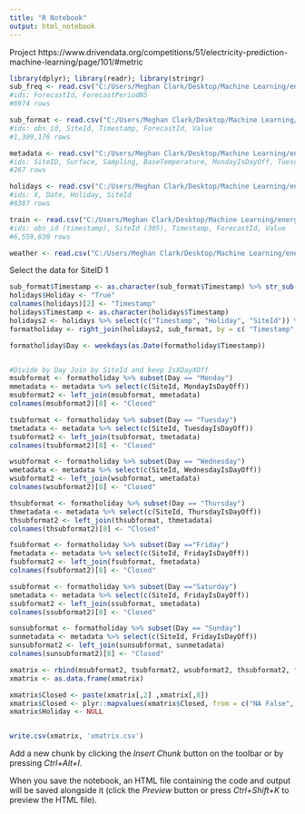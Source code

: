 ---
title: "R Notebook"
output: html_notebook
---

Project 
https://www.drivendata.org/competitions/51/electricity-prediction-machine-learning/page/101/#metric

```{r}

library(dplyr); library(readr); library(stringr)
sub_freq <- read.csv("C:/Users/Meghan Clark/Desktop/Machine Learning/energy data/submission_frequency.csv")
#ids: ForecastId, ForecastPeriodNS
#6974 rows

sub_format <- read.csv("C:/Users/Meghan Clark/Desktop/Machine Learning/energy data/submission_format.csv")
#ids: obs_id, SiteId, Timestamp, ForecastId, Value
#1,309,176 rows

metadata <- read.csv("C:/Users/Meghan Clark/Desktop/Machine Learning/energy data/metadata.csv")
#ids: SiteID, Surface, Sampling, BaseTemperature, MondayIsDayOff, TuesdayIsDayOff, WednesdayIsDayOff, ThursdayIsDayOff, FridayIsDayOff, SaturdayIsDayOff, SundayIsDayOff
#267 rows

holidays <- read.csv("C:/Users/Meghan Clark/Desktop/Machine Learning/energy data/holidays.csv")
#ids: X, Date, Holiday, SiteId
#8387 rows

train <- read.csv("C:/Users/Meghan Clark/Desktop/Machine Learning/energy data/train.csv")
#ids: obs_id (timestamp), SiteId (305), Timestamp, ForecastId, Value
#6,559,830 rows

weather <- read.csv("C:/Users/Meghan Clark/Desktop/Machine Learning/energy data/weather.csv")

```
Select the data for SiteID 1

```{r}


sub_format$Timestamp <- as.character(sub_format$Timestamp) %>% str_sub(., 1, str_length(.)-9)
holidays$Holiday <- "True"
colnames(holidays)[2] <- "Timestamp"
holidays$Timestamp <- as.character(holidays$Timestamp)
holidays2 <- holidays %>% select(c("Timestamp", "Holiday", "SiteId")) %>% distinct()
formatholiday <- right_join(holidays2, sub_format, by = c( "Timestamp", "SiteId" )) 

formatholiday$Day <- weekdays(as.Date(formatholiday$Timestamp))


#Divide by Day Join by SiteId and keep IsXDayXOff 
msubformat <- formatholiday %>% subset(Day == "Monday")
mmetadata <- metadata %>% select(c(SiteId, MondayIsDayOff))
msubformat2 <- left_join(msubformat, mmetadata)
colnames(msubformat2)[8] <- "Closed"

tsubformat <- formatholiday %>% subset(Day == "Tuesday")
tmetadata <- metadata %>% select(c(SiteId, TuesdayIsDayOff))
tsubformat2 <- left_join(tsubformat, tmetadata)
colnames(tsubformat2)[8] <- "Closed"

wsubformat <- formatholiday %>% subset(Day == "Wednesday")
wmetadata <- metadata %>% select(c(SiteId, WednesdayIsDayOff))
wsubformat2 <- left_join(wsubformat, wmetadata)
colnames(wsubformat2)[8] <- "Closed"

thsubformat <- formatholiday %>% subset(Day == "Thursday")
thmetadata <- metadata %>% select(c(SiteId, ThursdayIsDayOff))
thsubformat2 <- left_join(thsubformat, thmetadata)
colnames(thsubformat2)[8] <- "Closed"

fsubformat <- formatholiday %>% subset(Day =="Friday")
fmetadata <- metadata %>% select(c(SiteId, FridayIsDayOff))
fsubformat2 <- left_join(fsubformat, fmetadata)
colnames(fsubformat2)[8] <- "Closed"

ssubformat <- formatholiday %>% subset(Day =="Saturday")
smetadata <- metadata %>% select(c(SiteId, FridayIsDayOff))
ssubformat2 <- left_join(ssubformat, smetadata)
colnames(ssubformat2)[8] <- "Closed"

sunsubformat <- formatholiday %>% subset(Day == "Sunday")
sunmetadata <- metadata %>% select(c(SiteId, FridayIsDayOff))
sunsubformat2 <- left_join(sunsubformat, sunmetadata)
colnames(sunsubformat2)[8] <- "Closed"

xmatrix <- rbind(msubformat2, tsubformat2, wsubformat2, thsubformat2, fsubformat2, ssubformat2, sunsubformat2)
xmatrix <- as.data.frame(xmatrix)

xmatrix$Closed <- paste(xmatrix[,2] ,xmatrix[,8])
xmatrix$Closed <- plyr::mapvalues(xmatrix$Closed, from = c("NA False", "NA True", "True False"), to = c("False", "True", "True"))
xmatrix$Holiday <- NULL


write.csv(xmatrix, 'xmatrix.csv')
```

Add a new chunk by clicking the *Insert Chunk* button on the toolbar or by pressing *Ctrl+Alt+I*.

When you save the notebook, an HTML file containing the code and output will be saved alongside it (click the *Preview* button or press *Ctrl+Shift+K* to preview the HTML file).
